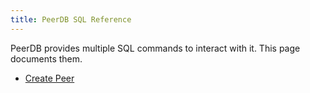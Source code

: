 ```yaml
---
title: PeerDB SQL Reference
---
```


PeerDB provides multiple SQL commands to interact with it. This page documents them.

* [Create Peer](/sql/create-peer)
